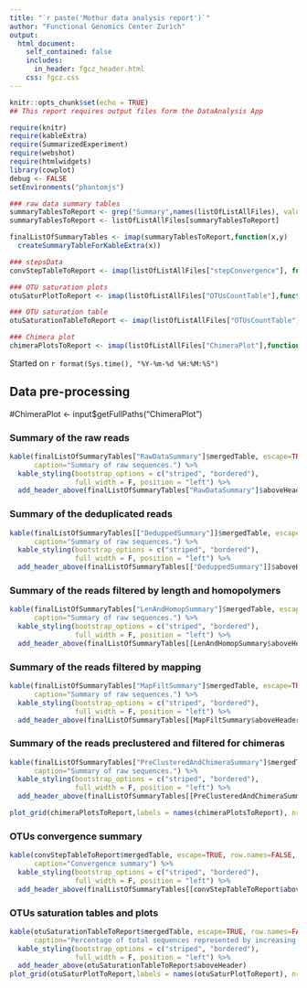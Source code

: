 ```yaml
---
title: "`r paste('Mothur data analysis report')`"
author: "Functional Genomics Center Zurich"
output: 
  html_document:
    self_contained: false
    includes:
      in_header: fgcz_header.html
    css: fgcz.css
---
```


```r
knitr::opts_chunk$set(echo = TRUE)
## This report requires output files form the DataAnalysis App

require(knitr)
require(kableExtra)
require(SummarizedExperiment)
require(webshot)
require(htmlwidgets)
library(cowplot)
debug <- FALSE
setEnvironments("phantomjs")
```

```r
### raw data summary tables
summaryTablesToReport <- grep("Summary",names(listOfListAllFiles), value = T) 
summaryTablesToReport <- listOfListAllFiles[summaryTablesToReport]

finalListOfSummaryTables <- imap(summaryTablesToReport,function(x,y)
  createSummaryTableForKableExtra(x))

### stepsData
convStepTableToReport <- imap(listOfListAllFiles["stepConvergence"], function(x,y) createStepConvTableForKableExtra(x))

### OTU saturation plots
otuSaturPlotToReport <- imap(listOfListAllFiles["OTUsCountTable"],function(x,y) createSaturationPlotsForReport(x))

### OTU saturation table 
otuSaturationTableToReport <- imap(listOfListAllFiles["OTUsCountTable"], function(x,y) createSaturationTableForKableExtra(x)) 

### Chimera plot
chimeraPlotsToReport <- imap(listOfListAllFiles["ChimeraPlot"],function(x,y) createChimeraSummaryPlotsForReport(x))
```

Started on `r format(Sys.time(), "%Y-%m-%d %H:%M:%S")`

## Data pre-processing {.tabset}


  #ChimeraPlot <- input$getFullPaths("ChimeraPlot")
  

### Summary of the raw reads
```r

kable(finalListOfSummaryTables["RawDataSummary"]$mergedTable, escape=TRUE, row.names=FALSE, format="html",
      caption="Summary of raw sequences.") %>%
  kable_styling(bootstrap_options = c("striped", "bordered"),
                full_width = F, position = "left") %>%
  add_header_above(finalListOfSummaryTables["RawDataSummary"]$aboveHeader)
```

### Summary of the deduplicated reads
```r

kable(finalListOfSummaryTables[["DeduppedSummary"]]$mergedTable, escape=TRUE, row.names=FALSE, format="html",
      caption="Summary of raw sequences.") %>%
  kable_styling(bootstrap_options = c("striped", "bordered"),
                full_width = F, position = "left") %>%
  add_header_above(finalListOfSummaryTables[["DeduppedSummary"]]$aboveHeader)
```

### Summary of the reads filtered by length and homopolymers
```r

kable(finalListOfSummaryTables["LenAndHomopSummary"]$mergedTable, escape=TRUE, row.names=FALSE, format="html",
      caption="Summary of raw sequences.") %>%
  kable_styling(bootstrap_options = c("striped", "bordered"),
                full_width = F, position = "left") %>%
  add_header_above(finalListOfSummaryTables[[LenAndHomopSummary$aboveHeader]])
```

### Summary of the  reads filtered by mapping
```r

kable(finalListOfSummaryTables["MapFiltSummary"]$mergedTable, escape=TRUE, row.names=FALSE, format="html",
      caption="Summary of raw sequences.") %>%
  kable_styling(bootstrap_options = c("striped", "bordered"),
                full_width = F, position = "left") %>%
  add_header_above(finalListOfSummaryTables[[MapFiltSummary$aboveHeader]])
```

### Summary of the reads preclustered and filtered for chimeras
```r

kable(finalListOfSummaryTables["PreClusteredAndChimeraSummary"]$mergedTable, escape=TRUE, row.names=FALSE, format="html",
      caption="Summary of raw sequences.") %>%
  kable_styling(bootstrap_options = c("striped", "bordered"),
                full_width = F, position = "left") %>%
  add_header_above(finalListOfSummaryTables[[PreClusteredAndChimeraSummary$aboveHeader]])

plot_grid(chimeraPlotsToReport,labels = names(chimeraPlotsToReport), nrow = 2)
```

### OTUs convergence summary
```r

kable(convStepTableToReport$mergedTable, escape=TRUE, row.names=FALSE, format="html",
      caption="Convergence summary") %>%
  kable_styling(bootstrap_options = c("striped", "bordered"),
                full_width = F, position = "left") %>%
  add_header_above(finalListOfSummaryTables[[convStepTableToReport$aboveHeader]])
```

### OTUs saturation tables and plots
```r
kable(otuSaturationTableToReport$mergedTable, escape=TRUE, row.names=FALSE, format="html",
      caption="Percentage of total sequences represented by increasing numbers of OTUs") %>%
  kable_styling(bootstrap_options = c("striped", "bordered"),
                full_width = F, position = "left") %>%
  add_header_above(otuSaturationTableToReport$aboveHeader)
plot_grid(otuSaturPlotToReport,labels = names(otuSaturPlotToReport), nrow = 2)
```